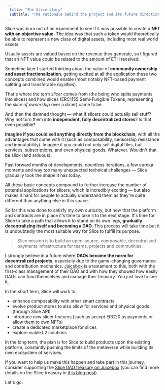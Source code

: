 ```yaml
---
  title: "The Slice story"
  subtitle: "The rationale behind the project and its future direction as a DAO"
---
```


Slice was born out of an experiment to see if it was possible to create a **NFT with an objective value**. The idea was that such a token would theoretically be able to represent a new class of digital assets, including most real world assets.

Usually assets are valued based on the revenue they generate, so I figured that an NFT value could be related to the amount of ETH received.

Sometime later I started thinking about the value of **community ownership and asset fractionalization**, getting excited at all the application these two concepts combined would enable (most notably NFT-based payment splitting and transferable royalties).

That's where the term _slicer_ comes from (the being who splits payments into slices) and how slices (ERC1155 Semi-Fungible Tokens, representing the _slice of ownership_ over a slicer) came to be.

And then the damned thought — what if slicers could actually sell stuff? Why not turn them into **independent, fully decentralized stores**? Is that even possible?

**Imagine if you could sell anything directly from the blockchain**, with all the advantages that come with it (such as composability, censorship resistance and immutability). Imagine if you could not only sell digital files, but services, subscriptions, and even physical goods. Whatever. Wouldn't that be slick (and arduous).

Fast forward months of developments, countless iterations, a few eureka moments and way too many unexpected technical challenges — Slice gradually took the shape it has today.

All these basic concepts compound to further increase the number of potential applications for slicers, which is incredibly exciting — but also makes it hard for people to actually understand them as they're quite different than anything else in this space.

So far this was done to satisfy my own curiosity, but now that the platform and contracts are in place it's time to take it to the next stage. It's time for Slice to take a path that allows it to stand on its own legs, **gradually decentralizing itself and becoming a DAO**. This process will take time but it is undoubtedly the most suitable way for Slice to fulfill its purpose.

> Slice mission is to build an open-source, composable, decentralised payments infrastructure for teams, projects and communities.

I strongly believe in a future where **DAOs become the norm for decentralized projects**, especially due to the game-changing governance and contribution mechanics. [Juicebox](https://juicebox.money) is a testament to this, both with the first-class management of their DAO and with how they showed how easily DAOs can fund themselves and manage their treasury. You just love to see it.

In the short term, Slice will work to:

- enhance composability with other smart contracts
- evolve product stores to also allow for services and physical goods (through Slice API)
- introduce new slicer features (such as accept ERC20 as payments or allow them to own NFTs)
- create a dedicated marketplace for slices
- explore viable L2 solutions

In the long term, the plan is for Slice to build products upon the existing platform, constantly pushing the limits of the metaverse while building its own ecosystem of services.

If you want to help us make this happen and take part in this journey, consider supporting the [Slice DAO treasury on Juicebox](https://juicebox.money/) (you can find more details on the Slice treasury in [this blog post](/blog/treasury)).

Let's go.
